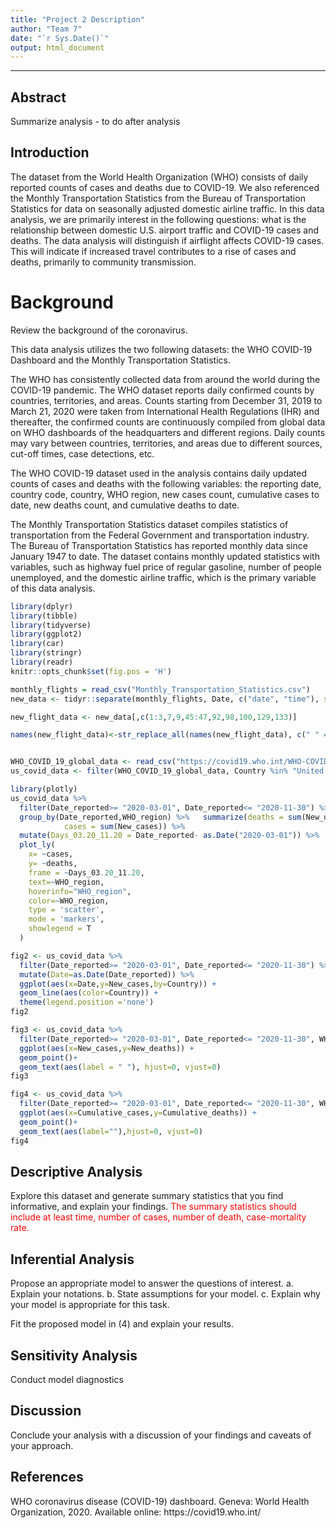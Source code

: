 ```yaml
---
title: "Project 2 Description"
author: "Team 7"
date: "`r Sys.Date()`"
output: html_document
---
```


***


## Abstract

Summarize analysis - to do after analysis


## Introduction

The dataset from the World Health Organization (WHO) consists of daily reported counts of cases and deaths due to COVID-19. We also referenced the Monthly Transportation Statistics from the Bureau of Transportation Statistics for data on seasonally adjusted domestic airline traffic. In this data analysis, we are primarily interest in the following questions: what is the relationship between domestic U.S. airport traffic and COVID-19 cases and deaths. The data analysis will distinguish if airflight affects COVID-19 cases. This will indicate if increased travel contributes to a rise of cases and deaths, primarily to community transmission.

# Background

Review the background of the coronavirus.

This data analysis utilizes the two following datasets: the WHO COVID-19 Dashboard and the Monthly Transportation Statistics. 

The WHO has consistently collected data from around the world during the COVID-19 pandemic. The WHO dataset reports daily confirmed counts by countries, territories, and areas. Counts starting from December 31, 2019 to March 21, 2020 were taken from International Health Regulations (IHR) and thereafter, the confirmed counts are continuously compiled from global data on WHO dashboards of the headquarters and different regions. Daily counts may vary between countries, territories, and areas due to different sources, cut-off times, case detections, etc.

The WHO COVID-19 dataset used in the analysis contains daily updated counts of cases and deaths with the following variables: the reporting date, country code, country, WHO region, new cases count, cumulative cases to date, new deaths count, and cumulative deaths to date.

The Monthly Transportation Statistics dataset compiles statistics of transportation from the Federal Government and transportation industry. The Bureau of Transportation Statistics has reported monthly data since January 1947 to date. The dataset contains monthly updated statistics with variables, such as highway fuel price of regular gasoline, number of people unemployed, and the domestic airline traffic, which is the primary variable of this data analysis.


```r
library(dplyr)
library(tibble)
library(tidyverse)
library(ggplot2)
library(car)
library(stringr)
library(readr)
knitr::opts_chunk$set(fig.pos = 'H')
```

```r
monthly_flights = read_csv("Monthly_Transportation_Statistics.csv") 
new_data <- tidyr::separate(monthly_flights, Date, c("date", "time"), sep = " ")

new_flight_data <- new_data[,c(1:3,7,9,45:47,92,98,100,129,133)]

names(new_flight_data)<-str_replace_all(names(new_flight_data), c(" " = "_"))


WHO_COVID_19_global_data <- read_csv("https://covid19.who.int/WHO-COVID-19-global-data.csv")
us_covid_data <- filter(WHO_COVID_19_global_data, Country %in% "United States of America") 
```

```r
library(plotly)
us_covid_data %>% 
  filter(Date_reported>= "2020-03-01", Date_reported<= "2020-11-30") %>% 
  group_by(Date_reported,WHO_region) %>%   summarize(deaths = sum(New_deaths),
            cases = sum(New_cases)) %>% 
  mutate(Days_03.20_11.20 = Date_reported- as.Date("2020-03-01")) %>%
  plot_ly(
    x= ~cases,
    y= ~deaths,
    frame = ~Days_03.20_11.20,
    text=~WHO_region,
    hoverinfo="WHO_region",
    color=~WHO_region,
    type = 'scatter',
    mode = 'markers',
    showlegend = T
  )
```

```r
fig2 <- us_covid_data %>% 
  filter(Date_reported>= "2020-03-01", Date_reported<= "2020-11-30") %>% 
  mutate(Date=as.Date(Date_reported)) %>%
  ggplot(aes(x=Date,y=New_cases,by=Country)) +
  geom_line(aes(color=Country)) +
  theme(legend.position ='none')
fig2   
```

```r
fig3 <- us_covid_data %>% 
  filter(Date_reported>= "2020-03-01", Date_reported<= "2020-11-30", WHO_region=="AMRO") %>% 
  ggplot(aes(x=New_cases,y=New_deaths)) +
  geom_point()+
  geom_text(aes(label = " "), hjust=0, vjust=0)
fig3
```

```r
fig4 <- us_covid_data %>% 
  filter(Date_reported>= "2020-03-01", Date_reported<= "2020-11-30", WHO_region=="AMRO") %>% 
  ggplot(aes(x=Cumulative_cases,y=Cumulative_deaths)) +
  geom_point()+
  geom_text(aes(label=""),hjust=0, vjust=0)
fig4
```


## Descriptive Analysis

Explore this dataset and generate summary statistics that you find informative, and explain your findings. <span style="color:red"> The summary statistics should include at least time, number of cases, number of death, case-mortality rate.</span>


## Inferential Analysis 

Propose an appropriate model to answer the questions of interest. 
a. Explain your notations. 
b. State assumptions for your model. 
c. Explain why your model is appropriate for this task. 

Fit the proposed model in (4) and explain your results.

## Sensitivity Analysis

Conduct model diagnostics

## Discussion

Conclude your analysis with a discussion of your findings and caveats of your approach.

## References

WHO coronavirus disease (COVID-19) dashboard. Geneva: World Health Organization, 2020. Available online: https://covid19.who.int/ 




